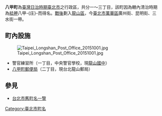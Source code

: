 {{japanese|japanese=八甲町|kana=はっこうちょう|romaji=Hakkōchō}}
'''八甲町'''為[[臺灣|臺灣]][[臺灣日治時期|日治時期]][[臺北市_(州轄市)|臺北市]]之行政區，共分一～三丁目，該町因為轄內清治時期為[[艋舺|艋舺]]八甲-{庄}-而得名。[[臺灣戰後時期|戰後]]劃入[[龍山區_(臺北市)|龍山區]]，今[[臺北市|臺北市]][[萬華區|萬華區]]廣州街、昆明街、三水街一帶。

==町內設施==
[[File:Taipei_Longshan_Post_Office_20151001.jpg|thumb]]
*警官練習所（一丁目，中央警官學校，現[[龍山國中|龍山國中]]）
*[[八甲町郵便局|八甲町郵便局]]（二丁目，現台北龍山郵局）

==參見==
*[[台北市舊町名一覽|台北市舊町名一覽]]

{{台北市舊町名}}

[[Category:臺北市町名|Category:臺北市町名]]